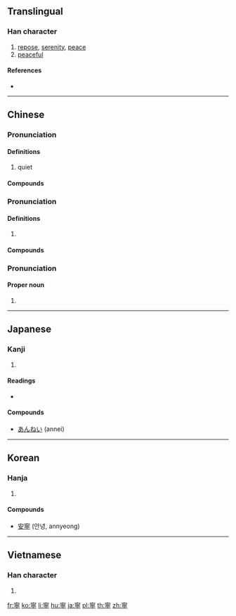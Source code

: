 {{also|宁}}
==Translingual==

===Han character===
{{Han char|rn=40|rad=宀|as=11|sn=14|four=30201|canj=JPBN|ids=⿱寍丁}}

# [[repose]], [[serenity]], [[peace]]
# [[peaceful]]

====References====
* {{Han ref|kx=0291.080|dkj=07296|dj=0577.020|hdz=20949.050|uh=5BE7|ud=23527|bh=B9E7|bd=47591}}

----

==Chinese==
{{zh-forms|s=宁}}

===Pronunciation===
{{zh-pron
|m=níng
|c=ning4
|mc=y
|oc=y
|ma=
|cat=v,a,pn
}}

====Definitions====
{{zh-hanzi}}

# quiet

====Compounds====
{{der3|title=Compounds
|{{zh-l|寧波|Níngbō}}
|{{zh-l|寧夏|Níngxià}}
|{{zh-l|遼寧|Liáoníng}}
|{{zh-l|建寧|Jiànníng}}
|{{zh-l|安寧|ānníng}}
|{{zh-l|江寧|Jiāngníng}}
|{{zh-l|不寧|bùníng}}
|{{zh-l|東寧王國|Dōngníng Wángguó}}
|{{zh-l|寧靜}}
|{{zh-l|寧謐}}
|{{zh-l|寧日}}
|{{zh-l|寧帖}}
|{{zh-l|寧息}}
}}

===Pronunciation===
{{zh-pron
|m=nìng,níng,2nb=Taiwan
|c=ning4,ning6
|mc=y
|oc=y
|ma=
|cat=a,adv
}}

====Definitions====
{{zh-hanzi}}

# {{rfdef|lang=zh}}

====Compounds====
{{der3|title=Compounds
|{{zh-l|不自由毋寧死|bù zìyóu wúnìng sǐ}}
|{{zh-l|寧為太平犬，不做亂世人|níng wéi tàipíng quǎn, bù zuò luànshì rén}}
|{{zh-l|寧教我負天下人，休教天下人負我|nìng jiào wǒ fù tiānxià rén, xiū jiào tiānxià rén fù wǒ}}
|{{zh-l|寧可}}
|{{zh-l|寧肯}}
|{{zh-l|寧缺毋濫}}
|{{zh-l|寧死不屈}}
|{{zh-l|寧願}}
|{{zh-l|寧折不彎}}
|{{zh-l|寧為雞口，毋為牛後}}
|{{zh-l|寧為玉碎，不為瓦全}}
}}

===Pronunciation===
{{zh-pron
|m=níng,nìng,2nb=Taiwan
|c=ning4,ning6
|mc=y
|oc=y
|ma=
|cat=pn
}}

====Proper noun====
{{zh-proper noun}}

# {{surname|lang=zh}}

----

==Japanese==

===Kanji===
{{ja-kanji|grade=c|rs=宀11}}

# {{defn|lang=ja|sort=宀11}}

====Readings====
* {{ja-readings|goon=[[にょう]] (nyō) {{non-joyo-reading}}|kanon=[[ねい]] (nei)|kun=[[やすい]] (yasui), [[むしろ]] (mushiro), [[なんぞ]] (nanzo)}}

====Compounds====
* [[あんねい]] (annei)

----

==Korean==

===Hanja===
{{ko-hanja|hangeul=녕|eumhun=편안할 녕|rv=nyeong|mr=nyŏng|y=nyeng}}

# {{defn|lang=ko|sort=宀11}}

====Compounds====
* [[安寧]] (안녕, annyeong)

----

==Vietnamese==

===Han character===
{{vi-hantu|[[ninh]]|rs=宀11}}

# {{defn|lang=vi|sort=宀11}}

[[fr:寧]]
[[ko:寧]]
[[li:寧]]
[[hu:寧]]
[[ja:寧]]
[[pl:寧]]
[[th:寧]]
[[zh:寧]]